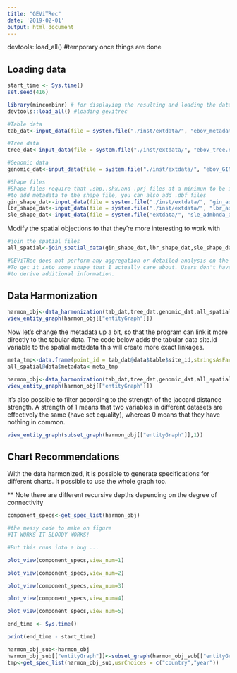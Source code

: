 ```yaml
---
title: "GEViTRec"
date: '2019-02-01'
output: html_document
---
```


devtools::load_all() #temporary once things are done

## Loading data
```r
start_time <- Sys.time()
set.seed(416)

library(mincombinr) # for displaying the resulting and loading the data
devtools::load_all() #loading gevitrec

#Table data
tab_dat<-input_data(file = system.file("./inst/extdata/", "ebov_metadata.csv", package = "gevitRec"),dataType = "table")

#Tree data
tree_dat<-input_data(file = system.file("./inst/extdata/", "ebov_tree.nwk", package = "gevitRec"),dataType = "tree")

#Genomic data
genomic_dat<-input_data(file = system.file("./inst/extdata/", "ebov_GIN_genomic.fasta", package = "gevitRec"),dataType = "dna")

#Shape files
#Shape files require that .shp,.shx,and .prj files at a minimun to be in the same directory
#to add metadata to the shape file, you can also add .dbf files
gin_shape_dat<-input_data(file = system.file("./inst/extdata/", "gin_admbnda_adm1_ocha_itos.shp", package = "gevitRec"),dataType = "spatial")
lbr_shape_dat<-input_data(file = system.file("./inst/extdata/", "lbr_admbnda_adm1_ocha.shp", package = "gevitRec"),dataType = "spatial")
sle_shape_dat<-input_data(file = system.file("extdata/", "sle_admbnda_adm1_1m_gov_ocha_20161017.shp",package = "gevitRec"),dataType = "spatial")
```

Modify the spatial objections to that they're more interesting to work with
```r
#join the spatial files
all_spatial<-join_spatial_data(gin_shape_dat,lbr_shape_dat,sle_shape_dat,obj_names = c("GIN","LBR","SLE"))

#GEViTRec does not perform any aggregation or detailed analysis on the data, so here I will modify and clean up the metadata
#To get it into some shape that I actually care about. Users don't have to do this step, but it can be helpful
#to derive additional information.

```


## Data Harmonization
```r
harmon_obj<-data_harmonization(tab_dat,tree_dat,genomic_dat,all_spatial)
view_entity_graph(harmon_obj[["entityGraph"]])
```

Now let's change the metadata up a bit, so that the program can link it more directly
to the tabular data. The code below adds the tabular data site.id variable to the spatial metadata
this will create more exact linkages.

```r

meta_tmp<-data.frame(point_id = tab_dat@data$table$site_id,stringsAsFactors = FALSE)
all_spatial@data$metadata<-meta_tmp

harmon_obj<-data_harmonization(tab_dat,tree_dat,genomic_dat,all_spatial)
view_entity_graph(harmon_obj[["entityGraph"]])

```

It's also possible to filter according to the strength of the jaccard distance strength. A strength of 1 means that two variables in different datasets are effectively the same (have set equality), whereas 0 means that they have nothing in common.
```r
view_entity_graph(subset_graph(harmon_obj[["entityGraph"]],1))
```

## Chart Recommendations

With the data harmonized, it is possible to generate specifications for different charts. It possible to use the whole graph too.


** Note there are different recursive depths depending on the degree of connectivity
```r
component_specs<-get_spec_list(harmon_obj)

#the messy code to make on figure
#IT WORKS IT BLOODY WORKS!

#But this runs into a bug ... 
```

```r
plot_view(component_specs,view_num=1)
```

```r
plot_view(component_specs,view_num=2)
```

```r
plot_view(component_specs,view_num=3)
```

```r
plot_view(component_specs,view_num=4)
```

```r
plot_view(component_specs,view_num=5)
```


```r
end_time <- Sys.time()

print(end_time - start_time)

```

```r
harmon_obj_sub<-harmon_obj
harmon_obj_sub[["entityGraph"]]<-subset_graph(harmon_obj_sub[["entityGraph"]],1)
tmp<-get_spec_list(harmon_obj_sub,usrChoices = c("country","year"))
```
